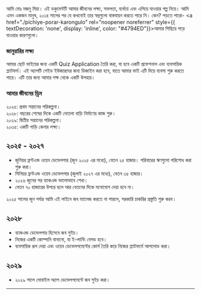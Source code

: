 
আমি মোঃ মজনু মিয়া। এই ডকুমেন্টটি আমার জীবনের লক্ষ্য, সফলতা, ব্যর্থতা এবং এগিয়ে যাওয়ার গল্প নিয়ে। আমি এমন একজন মানুষ, ২০১৪ সালের পর যে কখনোই তার স্বপ্নগুলো বাস্তবায়ন করতে পারে নি। কেন? পড়তে পারো- <a href="./pichiye-porar-karongulo" rel="noopener noreferrer" style={{ textDecoration: 'none', display: 'inline', color: "#4794ED"}}>আমার পিছিয়ে পড়ে যাওয়ার কারণগুলো</a>।

### জানুয়ারির লক্ষ্য

আমার ছোট ভাইয়ের জন্য একটি Quiz Application তৈরি করা, যা হবে একটি প্রফেশনাল এবং ব্যবসায়িক প্ল্যাটফর্ম। এই অ্যাপটি পেইড ইউজারদের জন্য ডিজাইন করা হবে, যাতে আমার ভাই এটি দিয়ে ব্যবসা শুরু করতে পারে। এটি তার জন্য আমার পক্ষ থেকে একটি উপহার।

### আমার জীবনের ড্রিম

২০২৫: প্রথম সন্তানের পরিকল্পনা।  
২০২৮: বছরের শেষের দিকে একটি দোতলা বাড়ি নির্মাণের কাজ শুরু।  
২০২৯: দ্বিতীয় সন্তানের পরিকল্পনা।  
২০৩৫: একটি গাড়ি কেনার লক্ষ্য।

## ২০২৫ - ২০২৭

- জুনিয়র ফ্রন্টএন্ড ওয়েব ডেভেলপার (জুন ২০২৫ এর মধ্যে), বেতন ২৫ হাজার। পরিবারের ঋণগুলো পরিশোধ করা শুরু করা।
- সিনিয়র ফ্রন্টএন্ড ওয়েব ডেভেলপার (জুলাই ২০২৭ এর মধ্যে), বেতন ৩৫ হাজার।
- ২০২৬ জুনের পর ব্যাকএন্ড ভালোভাবে শেখা।
- বেতন ৭০ হাজারের উপরে হলে আর বেতনের দিকে মনোযোগ দেয়া হবে না।

<RedText>
  ২০২৫ সালের জুন পর্যন্ত আমি এই লাইনে জব ম্যানেজ করতে না পারলে, সরকারি চাকরির
  প্রস্তুতি শুরু করব।
</RedText>

## ২০২৮

- ব্যাকএন্ড ডেভেলপার হিসেবে জব সুইচ।
- নিজের একটি কোম্পানি বানানো, যা ই-লার্নিং বেসড হবে।
- ব্যবসায়িক রূপ দেয়া এবং ওয়েব ডেভেলপমেন্টের কোর্স তৈরি করে নিজের প্ল্যাটফর্মে আপলোড করা।

## ২০২৯

- ২০২৯ সালে মোবাইল অ্যাপ ডেভেলপমেন্টে জব সুইচ করা।

---
